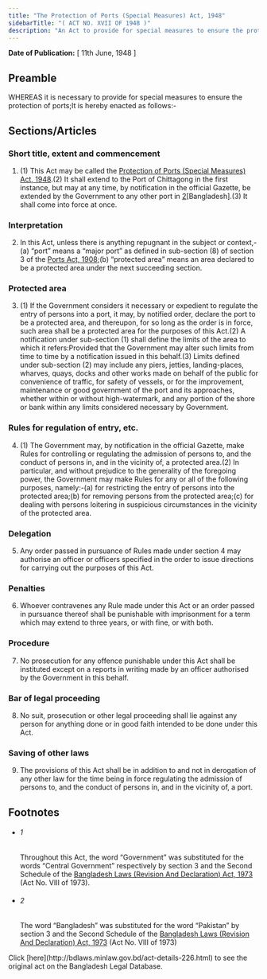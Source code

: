 ```yaml
---
title: "The Protection of Ports (Special Measures) Act, 1948"
sidebarTitle: "( ACT NO. XVII OF 1948 )"
description: "An Act to provide for special measures to ensure the protection of ports.1♣"
---
```


**Date of Publication:** [ 11th June, 1948 ]

## Preamble

WHEREAS it is necessary to provide for special measures to ensure the protection of ports;It is hereby enacted as follows:-

## Sections/Articles

### Short title, extent and commencement

1. (1) This Act may be called the [Protection of Ports (Special Measures) Act, 1948](/act-226.html "Protection of Ports (Special Measures) Act, 1948").(2) It shall extend to the Port of Chittagong in the first instance, but may at any time, by notification in the official Gazette, be extended by the Government to any other port in [2](1)[Bangladesh].(3) It shall come into force at once.

### Interpretation

2. In this Act, unless there is anything repugnant in the subject or context,-(a) “port” means a “major port” as defined in sub-section (8) of section 3 of the [Ports Act, 1908](/act-89.html "Ports Act, 1908");(b) “protected area” means an area declared to be a protected area under the next succeeding section.

### Protected area

3. (1) If the Government considers it necessary or expedient to regulate the entry of persons into a port, it may, by notified order, declare the port to be a protected area, and thereupon, for so long as the order is in force, such area shall be a protected area for the purposes of this Act.(2) A notification under sub-section (1) shall define the limits of the area to which it refers:Provided that the Government may alter such limits from time to time by a notification issued in this behalf.(3) Limits defined under sub-section (2) may include any piers, jetties, landing-places, wharves, quays, docks and other works made on behalf of the public for convenience of traffic, for safety of vessels, or for the improvement, maintenance or good government of the port and its approaches, whether within or without high-watermark, and any portion of the shore or bank within any limits considered necessary by Government.

### Rules for regulation of entry, etc.

4. (1) The Government may, by notification in the official Gazette, make Rules for controlling or regulating the admission of persons to, and the conduct of persons in, and in the vicinity of, a protected area.(2) In particular, and without prejudice to the generality of the foregoing power, the Government may make Rules for any or all of the following purposes, namely:-(a) for restricting the entry of persons into the protected area;(b) for removing persons from the protected area;(c) for dealing with persons loitering in suspicious circumstances in the vicinity of the protected area.

### Delegation

5. Any order passed in pursuance of Rules made under section 4 may authorise an officer or officers specified in the order to issue directions for carrying out the purposes of this Act.

### Penalties

6. Whoever contravenes any Rule made under this Act or an order passed in pursuance thereof shall be punishable with imprisonment for a term which may extend to three years, or with fine, or with both.

### Procedure

7. No prosecution for any offence punishable under this Act shall be instituted except on a reports in writing made by an officer authorised by the Government in this behalf.

### Bar of legal proceeding

8. No suit, prosecution or other legal proceeding shall lie against any person for anything done or in good faith intended to be done under this Act.

### Saving of other laws

9. The provisions of this Act shall be in addition to and not in derogation of any other law for the time being in force regulating the admission of persons to, and the conduct of persons in, and in the vicinity of, a port.

## Footnotes

- ###### 1

  Throughout this Act, the word “Government” was substituted for the words “Central Government” respectively by section 3 and the Second Schedule of the [Bangladesh Laws (Revision And Declaration) Act, 1973](/act-430.html "Bangladesh Laws (Revision And Declaration) Act, 1973") (Act No. VIII of 1973).

- ###### 2

  The word “Bangladesh” was substituted for the word “Pakistan” by section 3 and the Second Schedule of the [Bangladesh Laws (Revision And Declaration) Act, 1973](/act-430.html "Bangladesh Laws (Revision And Declaration) Act, 1973") (Act No. VIII of 1973)

<Note>
  Click [here](http://bdlaws.minlaw.gov.bd/act-details-226.html) to see the original act on the Bangladesh Legal Database.
</Note>
